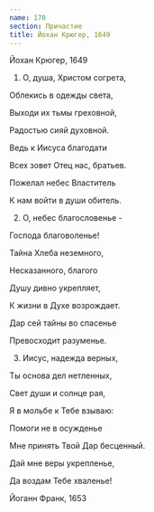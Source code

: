 ```yaml
---
name: 170
section: Причастие
title: Йохан Крюгер, 1649
---
```

Йохан Крюгер, 1649


1. О, душа, Христом согрета,

Облекись в одежды света,

Выходи их тьмы греховной,

Радостью сияй духовной.

Ведь к Иисуса благодати

Всех зовет Отец нас, братьев.

Пожелал небес Властитель

К нам войти в души обитель.


2. О, небес благословенье -

Господа благоволенье!

Тайна Хлеба неземного,

Несказанного, благого

Душу дивно укрепляет,

К жизни в Духе возрождает.

Дар сей тайны во спасенье

Превосходит разуменье.


3. Иисус, надежда верных,

Ты основа дел нетленных,

Свет души и солнце рая,

Я в мольбе к Тебе взываю:

Помоги не в осужденье

Мне принять Твой Дар бесценный.

Дай мне веры укрепленье,

Да воздам Тебе хваленье!


Йоганн Франк, 1653 